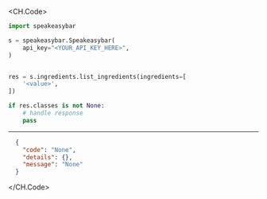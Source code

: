 
<CH.Code>
```python ListIngredients.py
import speakeasybar

s = speakeasybar.Speakeasybar(
    api_key="<YOUR_API_KEY_HERE>",
)


res = s.ingredients.list_ingredients(ingredients=[
    '<value>',
])

if res.classes is not None:
    # handle response
    pass

```
---

```json Example Response
  {
    "code": "None",
    "details": {},
    "message": "None"
  }
```
</CH.Code>
